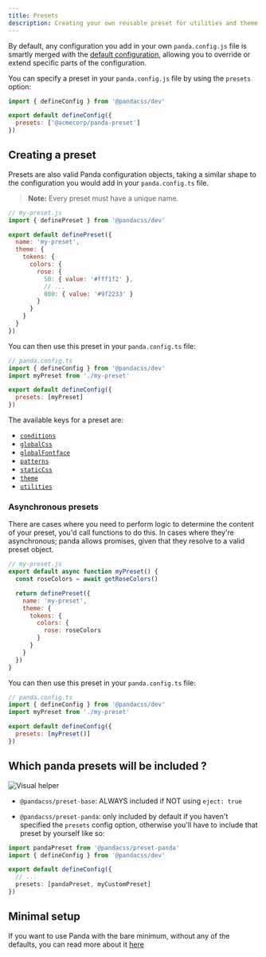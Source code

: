 ```yaml
---
title: Presets
description: Creating your own reusable preset for utilities and theme
---
```


By default, any configuration you add in your own `panda.config.js` file is smartly merged with the
[default configuration](#), allowing you to override or extend specific parts of the configuration.

You can specify a preset in your `panda.config.js` file by using the `presets` option:

```js
import { defineConfig } from '@pandacss/dev'

export default defineConfig({
  presets: ['@acmecorp/panda-preset']
})
```

## Creating a preset

Presets are also valid Panda configuration objects, taking a similar shape to the configuration you would add in your
`panda.config.ts` file.

> **Note:** Every preset must have a unique name.

```js
// my-preset.js
import { definePreset } from '@pandacss/dev'

export default definePreset({
  name: 'my-preset',
  theme: {
    tokens: {
      colors: {
        rose: {
          50: { value: '#fff1f2' },
          // ...
          800: { value: '#9f2233' }
        }
      }
    }
  }
})
```

You can then use this preset in your `panda.config.ts` file:

```js
// panda.config.ts
import { defineConfig } from '@pandacss/dev'
import myPreset from './my-preset'

export default defineConfig({
  presets: [myPreset]
})
```

The available keys for a preset are:

- [`conditions`](/docs/concepts/conditional-styles)
- [`globalCss`](/docs/concepts/writing-styles#global-styles)
- [`globalFontface`](/docs/guides/fonts#global-font-face)
- [`patterns`](/docs/concepts/patterns)
- [`staticCss`](/docs/guides/static)
- [`theme`](/docs/customization/theme)
- [`utilities`](/docs/customization/utilities)

### Asynchronous presets

There are cases where you need to perform logic to determine the content of your preset, you'd call functions to do
this. In cases where they're asynchronous; panda allows promises, given that they resolve to a valid preset object.

```js
// my-preset.js
export default async function myPreset() {
  const roseColors = await getRoseColors()

  return definePreset({
    name: 'my-preset',
    theme: {
      tokens: {
        colors: {
          rose: roseColors
        }
      }
    }
  })
}
```

You can then use this preset in your `panda.config.ts` file:

```js
// panda.config.ts
import { defineConfig } from '@pandacss/dev'
import myPreset from './my-preset'

export default defineConfig({
  presets: [myPreset()]
})
```

## Which panda presets will be included ?

![Visual helper](/stately-presets-merging.png)

- `@pandacss/preset-base`: ALWAYS included if NOT using `eject: true`

- `@pandacss/preset-panda`: only included by default if you haven't specified the `presets` config option, otherwise
  you'll have to include that preset by yourself like so:

```ts
import pandaPreset from '@pandacss/preset-panda'
import { defineConfig } from '@pandacss/dev'

export default defineConfig({
  // ...
  presets: [pandaPreset, myCustomPreset]
})
```

## Minimal setup

If you want to use Panda with the bare minimum, without any of the defaults, you can read more about it
[here](/docs/guides/minimal-setup)
